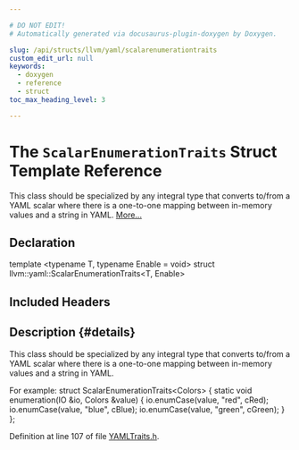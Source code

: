 ```yaml
---

# DO NOT EDIT!
# Automatically generated via docusaurus-plugin-doxygen by Doxygen.

slug: /api/structs/llvm/yaml/scalarenumerationtraits
custom_edit_url: null
keywords:
  - doxygen
  - reference
  - struct
toc_max_heading_level: 3

---
```





# The `ScalarEnumerationTraits` Struct Template Reference

<DoxygenPage pluginConfig={pluginConfig}>

This class should be specialized by any integral type that converts to/from a YAML scalar where there is a one-to-one mapping between in-memory values and a string in YAML. <a href="#details">More...</a>

## Declaration

<CodeBlock>template &lt;typename T, typename Enable = void&gt;
struct llvm::yaml::ScalarEnumerationTraits&lt;T, Enable&gt;</CodeBlock>

## Included Headers

<IncludesList>
<IncludesListItem
  filePath="llvm/Support/YAMLTraits.h"
  permalink="/docs/api/files/include/include/llvm/include/llvm/support/yamltraits-h"
  isLocal="true" />
</IncludesList>

## Description {#details}

This class should be specialized by any integral type that converts to/from a YAML scalar where there is a one-to-one mapping between in-memory values and a string in YAML.

For example: <CodeBlock>struct ScalarEnumerationTraits&lt;Colors&gt; &#123;
    static void enumeration(IO &amp;io, Colors &amp;value) &#123;
      io.enumCase(value, &quot;red&quot;,   cRed);
      io.enumCase(value, &quot;blue&quot;,  cBlue);
      io.enumCase(value, &quot;green&quot;, cGreen);
    &#125;
  &#125;; 
</CodeBlock>

Definition at line 107 of file <a href="/docs/api/files/include/include/llvm/include/llvm/support/yamltraits-h">YAMLTraits.h</a>.

</DoxygenPage>
